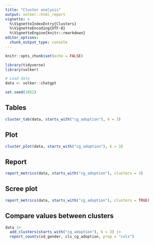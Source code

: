 ```yaml
---
title: "Cluster analysis"
output: volker::html_report
vignette: >
  %\VignetteIndexEntry{Clusters}
  %\VignetteEncoding{UTF-8}
  %\VignetteEngine{knitr::rmarkdown}
editor_options: 
  chunk_output_type: console
---
```


```r
knitr::opts_chunk$set(echo = FALSE)

library(tidyverse)
library(volker)
```

```r

# Load data 
data <- volker::chatgpt

set.seed(1852)

```


## Tables
```r

cluster_tab(data, starts_with("cg_adoption"), k = 3)

```


## Plot
```r

cluster_plot(data, starts_with("cg_adoption"), k = 3)

```


## Report
```r

report_metrics(data, starts_with("cg_adoption"), clusters = 3)

```


## Scree plot

```r

report_metrics(data, starts_with("cg_adoption"), clusters = TRUE)

```


## Compare values between clusters

```r

data |>
  add_clusters(starts_with("cg_adoption"), k = 3) |>
  report_counts(sd_gender, cls_cg_adoption, prop = "cols")
```

